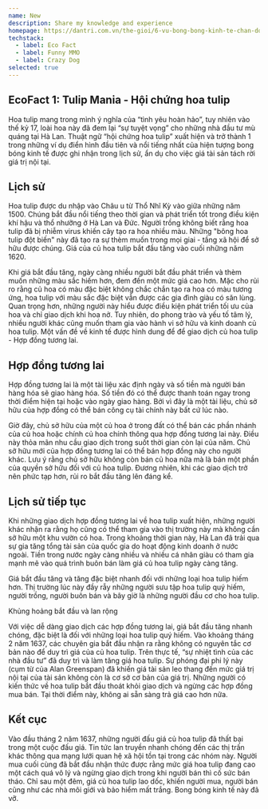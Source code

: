 ```yaml
---
name: New
description: Share my knowledge and experience
homepage: https://dantri.com.vn/the-gioi/6-vu-bong-bong-kinh-te-chan-dong-lich-su-201508261614529htm
techstack:
  - label: Eco Fact
  - label: Funny MMO
  - label: Crazy Dog
selected: true
---
```


## EcoFact 1: Tulip Mania - Hội chứng hoa tulip
Hoa tulip mang trong mình ý nghĩa của “tình yêu hoàn hảo”, tuy nhiên vào thế kỷ 17, loài hoa này đã đem lại “sự tuyệt vọng” cho những nhà đầu tư mù quáng tại Hà Lan. Thuật ngữ “hội chứng hoa tulip” xuất hiện và trở thành 1 trong những ví dụ điển hình đầu tiên và nổi tiếng nhất của hiện tượng bong bóng kinh tế được ghi nhận trong lịch sử, ẩn dụ cho việc giá tài sản tách rời giá trị nội tại.

## Lịch sử
Hoa tulip được du nhập vào Châu  u từ Thổ Nhĩ Kỳ vào giữa những năm 1500. Chúng bắt đầu nổi tiếng theo thời gian và phát triển tốt trong điều kiện khí hậu và thổ nhưỡng ở Hà Lan và Đức. Người trồng không biết rằng hoa tulip đã bị nhiễm virus khiến cây tạo ra hoa nhiều màu. Những "bông hoa tulip đột biến" này đã tạo ra sự thèm muốn trong mọi giai - tầng xã hội để sở hữu được chúng. Giá của củ hoa tulip  bắt đầu tăng vào cuối những năm 1620.

Khi giá bắt đầu tăng, ngày càng nhiều người bắt đầu phát triển và thèm muốn những màu sắc hiếm hơn, đem đến một mức giá cao hơn. Mặc cho rủi ro rằng củ hoa có màu đặc biệt không chắc chắn tạo ra hoa có màu tương ứng, hoa tulip với màu sắc đặc biệt vẫn được các gia đình giàu có săn lùng. Quan trọng hơn, những người này hiểu được điều kiện phát triển tối ưu của hoa và chỉ giao dịch khi hoa nở. Tuy nhiên, do phong trào và yếu tố tâm lý, nhiều người khác cũng muốn tham gia vào hành vi sở hữu và kinh doanh củ hoa tulip. Một vấn đề về kinh tế được hình dung để để giao dịch củ hoa tulip - Hợp đồng tương lai.

## Hợp đồng tương lai
Hợp đồng tương lai là một tài liệu xác định ngày và số tiền mà người bán hàng hóa sẽ giao hàng hóa. Số tiền đó có thể được thanh toán ngay trong thời điểm hiện tại hoặc vào ngày giao hàng. Bởi vì đây là một tài liệu, chủ sở hữu của hợp đồng có thể bán công cụ tài chính này bất cứ lúc nào.

Giờ đây, chủ sở hữu của một củ hoa ở trong đất có thể bán các phần nhánh của củ hoa hoặc chính củ hoa chính thông qua hợp đồng tương lai này. Điều này thỏa mãn nhu cầu giao dịch trong suốt thời gian còn lại của năm. Chủ sở hữu mới của hợp đồng tương lai có thể bán hợp đồng này cho người khác. Lưu ý rằng chủ sở hữu không còn bán củ hoa nữa mà là bán một phần của quyền sở hữu đối với củ hoa tulip. Đương nhiên, khi các giao dịch trở nên phức tạp hơn, rủi ro bắt đầu tăng lên đáng kể.

## Lịch sử tiếp tục
Khi những giao dịch hợp đồng tương lai về hoa tulip xuất hiện, những người khác nhận ra rằng họ cũng có thể tham gia vào thị trường này mà không cần sở hữu một khu vườn có hoa. Trong khoảng thời gian này, Hà Lan đã trải qua sự gia tăng tổng tài sản của quốc gia do hoạt động kinh doanh ở nước ngoài. Tiền trong nước ngày càng nhiều và nhiều cá nhân giàu có tham gia mạnh mẽ vào quá trình buôn bán làm giá củ hoa tulip ngày càng tăng.

Giá bắt đầu tăng và tăng đặc biệt nhanh đối với những loại hoa tulip hiếm hơn. Thị trường lúc này đầy rẫy những người sưu tập hoa tulip quý hiếm, người trồng, người buôn bán và bây giờ là những người đầu cơ cho hoa tulip.

Khủng hoảng bắt đầu và lan rộng

Với việc dễ dàng giao dịch các hợp đồng tương lai, giá bắt đầu tăng nhanh chóng, đặc biệt là đối với những loại hoa tulip quý hiếm. Vào khoảng tháng 2 năm 1637, các chuyên gia bắt đầu nhận ra rằng không có nguyên tắc cơ bản nào để duy trì giá của củ hoa tulip. Trên thực tế, “sự nhiệt tình của các nhà đầu tư” đã duy trì và làm tăng giá hoa tulip. Sự phóng đại phi lý này (cụm từ của Alan Greenspan) đã khiến giá tài sản leo thang đến mức giá trị nội tại của tài sản không còn là cơ sở cơ bản của giá trị. Những người có kiến ​​thức về hoa tulip bắt đầu thoát khỏi giao dịch và ngừng các hợp đồng mua bán. Tại thời điểm này, không ai sẵn sàng trả giá cao hơn nữa.

## Kết cục
Vào đầu tháng 2 năm 1637, những người đấu giá củ hoa tulip đã thất bại trong một cuộc đấu giá. Tin tức lan truyền nhanh chóng đến các thị trấn khác thông qua mạng lưới quan hệ xã hội tồn tại trong các nhóm này. Người mua cuối cùng  đã bắt đầu nhận thức được rằng mức giá hoa tulip đang cao một cách quá vô lý và ngừng giao dịch trong khi người bán thì cố sức bán tháo. Chỉ sau một đêm, giá củ hoa tulip  lao dốc, khiến người mua, người bán cũng như các nhà môi giới và bảo hiểm mất trắng. Bong bóng kinh tế này đã vỡ.

